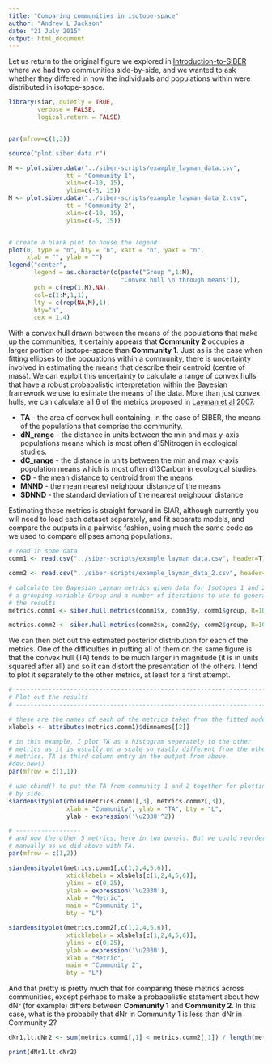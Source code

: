 ```yaml
---
title: "Comparing communities in isotope-space"
author: "Andrew L Jackson"
date: "21 July 2015"
output: html_document
---
```


Let us return to the original figure we explored in [Introduction-to-SIBER](Introduction-to-SIBER.html) where we had two communities side-by-side, and we wanted to ask whether they differed in how the individuals and populations within were distributed in isotope-space.


```r

library(siar, quietly = TRUE,
        verbose = FALSE,
        logical.return = FALSE)


par(mfrow=c(1,3))

source("plot.siber.data.r")

M <- plot.siber.data("../siber-scripts/example_layman_data.csv",
                tt = "Community 1", 
                xlim=c(-10, 15), 
                ylim=c(-5, 15))
M <- plot.siber.data("../siber-scripts/example_layman_data_2.csv",
                tt = "Community 2",
                xlim=c(-10, 15), 
                ylim=c(-5, 15))


# create a blank plot to house the legend
plot(0, type = "n", bty = "n", xaxt = "n", yaxt = "n",
     xlab = "", ylab = "")
legend("center",
       legend = as.character(c(paste("Group ",1:M),
                               "Convex hull \n through means")),
       pch = c(rep(1,M),NA),
       col=c(1:M,1,1),
       lty = c(rep(NA,M),1),
       bty="n",
       cex = 1.4)

```

With a convex hull drawn between the means of the populations that make up the communities, it certainly appears that __Community 2__ occupies a larger portion of isotope-space than __Community 1__. Just as is the case when fitting ellipses to the popuations within a community, there is uncertainty involved in estimating the means that describe their centroid (centre of mass). We can exploit this uncertainty to calculate a range of convex hulls that have a robust probabalistic interpretation within the Bayesian framework we use to esimate the means of the data. More than just convex hulls, we can calculate all 6 of the metrics proposed in [Layman et al 2007](https://scholar.google.com/citations?view_op=view_citation&hl=en&user=6yV_oeoAAAAJ&citation_for_view=6yV_oeoAAAAJ:u-x6o8ySG0sC). 

* __TA__ - the area of convex hull containing, in the case of SIBER, the means of the populations that comprise the community.
* __dN_range__ - the distance in units between the min and max y-axis populations means which is most often d15Nitrogen in ecological studies.
* __dC_range__ - the distance in units between the min and max x-axis population means which is most often d13Carbon in ecological studies.
* __CD__ - the mean distance to centroid from the means
* __MNND__ - the mean nearest neighbour distance of the means
* __SDNND__ - the standard deviation of the nearest neighbour distance

Estimating these metrics is straight forward in SIAR, although currently you will need to load each dataset separately, and fit separate models, and compare the outputs in a pairwise fashion, using much the same code as we used to compare ellipses among populations.

```r
# read in some data
comm1 <- read.csv("../siber-scripts/example_layman_data.csv", header=T)

comm2 <- read.csv("../siber-scripts/example_layman_data_2.csv", header=T)

# calculate the Bayesian Layman metrics given data for Isotopes 1 and 2, 
# a grouping variable Group and a number of iterations to use to generate
# the results
metrics.comm1 <- siber.hull.metrics(comm1$x, comm1$y, comm1$group, R=10^4)

metrics.comm2 <- siber.hull.metrics(comm2$x, comm2$y, comm2$group, R=10^4)

```

We can then plot out the estimated posterior distribution for each of the metrics. One of the difficulties in putting all of them on the same figure is that the convex hull (TA) tends to be much larger in magnitude (it is in units squared after all) and so it can distort the presentation of the others. I tend to plot it separately to the other metrics, at least for a first attempt.

```r

# ------------------------------------------------------------------------------
# Plot out the results
# ------------------------------------------------------------------------------

# these are the names of each of the metrics taken from the fitted model
xlabels <- attributes(metrics.comm1)$dimnames[[2]]

# in this example, I plot TA as a histogram seperately to the other
# metrics as it is usually on a scale so vastly different from the other 
# metrics. TA is third column entry in the output from above.
#dev.new()
par(mfrow = c(1,1))

# use cbind() to put the TA from community 1 and 2 together for plotting side
# by side.
siardensityplot(cbind(metrics.comm1[,3], metrics.comm2[,3]),
                xlab = "Community", ylab = "TA", bty = "L",
                ylab - expression('\u2030'^2))

```

```r

# ------------------
# and now the other 5 metrics, here in two panels. But we could reorder them
# manually as we did above with TA.
par(mfrow = c(1,2))

siardensityplot(metrics.comm1[,c(1,2,4,5,6)],
                xticklabels = xlabels[c(1,2,4,5,6)],
                ylims = c(0,25),
                ylab = expression('\u2030'),
                xlab = "Metric",
                main = "Community 1",
                bty = "L")

siardensityplot(metrics.comm2[,c(1,2,4,5,6)],
                xticklabels = xlabels[c(1,2,4,5,6)],
                ylims = c(0,25),
                ylab = expression('\u2030'),
                xlab = "Metric", 
                main = "Community 2",
                bty = "L")


```


And that pretty is pretty much that for comparing these metrics across communities, except perhaps to make a probabalistic statement about how dNr (for example) differs between __Community 1__ and __Community 2__. In this case, what is the probabily that dNr in Community 1 is less than dNr in Community 2?

```r

dNr1.lt.dNr2 <- sum(metrics.comm1[,1] < metrics.comm2[,1]) / length(metrics.comm1[,1])

print(dNr1.lt.dNr2)

```




